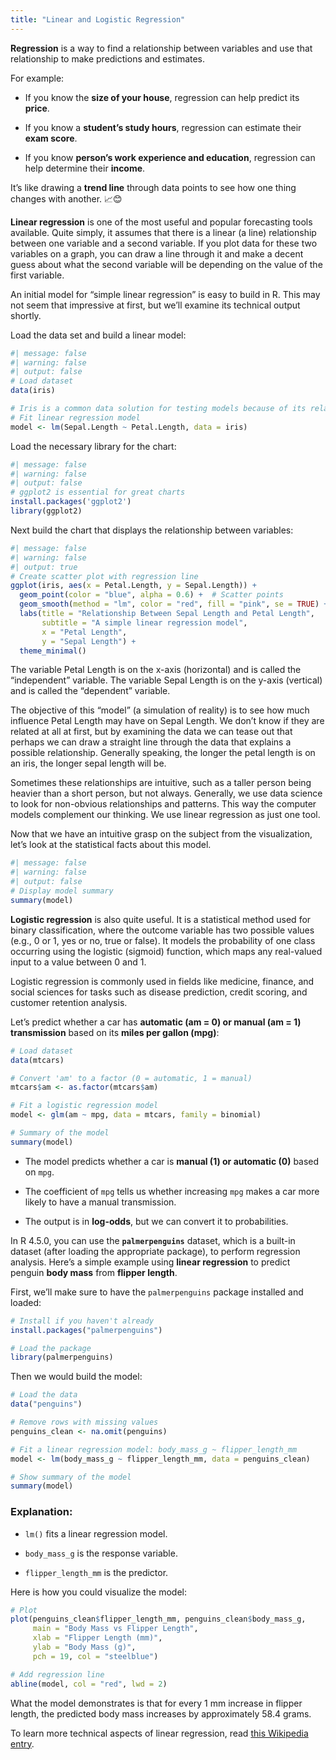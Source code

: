 ```yaml
---
title: "Linear and Logistic Regression"
---
```


**Regression** is a way to find a relationship between variables and use that relationship to make predictions and estimates.

For example:

-   If you know the **size of your house**, regression can help predict its **price**.

-   If you know a **student’s study hours**, regression can estimate their **exam score**.

-   If you know **person's work experience and education**, regression can help determine their **income**.

It’s like drawing a **trend line** through data points to see how one thing changes with another. 📈😊

**Linear regression** is one of the most useful and popular forecasting tools available. Quite simply, it assumes that there is a linear (a line) relationship between one variable and a second variable. If you plot data for these two variables on a graph, you can draw a line through it and make a decent guess about what the second variable will be depending on the value of the first variable.

An initial model for "simple linear regression" is easy to build in R. This may not seem that impressive at first, but we'll examine its technical output shortly.

Load the data set and build a linear model:

```r
#| message: false
#| warning: false
#| output: false
# Load dataset
data(iris)

# Iris is a common data solution for testing models because of its relative simplicity
# Fit linear regression model
model <- lm(Sepal.Length ~ Petal.Length, data = iris)
```

Load the necessary library for the chart:

```r
#| message: false
#| warning: false
#| output: false
# ggplot2 is essential for great charts
install.packages('ggplot2')
library(ggplot2)
```

Next build the chart that displays the relationship between variables:

```r
#| message: false
#| warning: false
#| output: true
# Create scatter plot with regression line
ggplot(iris, aes(x = Petal.Length, y = Sepal.Length)) +
  geom_point(color = "blue", alpha = 0.6) +  # Scatter points
  geom_smooth(method = "lm", color = "red", fill = "pink", se = TRUE) +  # Regression line
  labs(title = "Relationship Between Sepal Length and Petal Length",
       subtitle = "A simple linear regression model",
       x = "Petal Length",
       y = "Sepal Length") +
  theme_minimal()
```

The variable Petal Length is on the x-axis (horizontal) and is called the "independent" variable. The variable Sepal Length is on the y-axis (vertical) and is called the "dependent" variable.

The objective of this "model" (a simulation of reality) is to see how much influence Petal Length may have on Sepal Length. We don't know if they are related at all at first, but by examining the data we can tease out that perhaps we can draw a straight line through the data that explains a possible relationship. Generally speaking, the longer the petal length is on an iris, the longer sepal length will be.

Sometimes these relationships are intuitive, such as a taller person being heavier than a short person, but not always. Generally, we use data science to look for non-obvious relationships and patterns. This way the computer models complement our thinking. We use linear regression as just one tool.

Now that we have an intuitive grasp on the subject from the visualization, let's look at the statistical facts about this model.

```r
#| message: false
#| warning: false
#| output: false
# Display model summary
summary(model)
```

**Logistic regression** is also quite useful. It is a statistical method used for binary classification, where the outcome variable has two possible values (e.g., 0 or 1, yes or no, true or false). It models the probability of one class occurring using the logistic (sigmoid) function, which maps any real-valued input to a value between 0 and 1.

Logistic regression is commonly used in fields like medicine, finance, and social sciences for tasks such as disease prediction, credit scoring, and customer retention analysis.

Let's predict whether a car has **automatic (am = 0) or manual (am = 1) transmission** based on its **miles per gallon (mpg)**:

```r
# Load dataset
data(mtcars)

# Convert 'am' to a factor (0 = automatic, 1 = manual)
mtcars$am <- as.factor(mtcars$am)

# Fit a logistic regression model
model <- glm(am ~ mpg, data = mtcars, family = binomial)

# Summary of the model
summary(model)
```

-   The model predicts whether a car is **manual (1) or automatic (0)** based on `mpg`.

<!-- -->

-   The coefficient of `mpg` tells us whether increasing `mpg` makes a car more likely to have a manual transmission.

<!-- -->

-   The output is in **log-odds**, but we can convert it to probabilities.

In R 4.5.0, you can use the **`palmerpenguins`** dataset, which is a built-in dataset (after loading the appropriate package), to perform regression analysis. Here's a simple example using **linear regression** to predict penguin **body mass** from **flipper length**.

First, we'll make sure to have the `palmerpenguins` package installed and loaded:

```r
# Install if you haven't already
install.packages("palmerpenguins")

# Load the package
library(palmerpenguins)
```

Then we would build the model:

```r

# Load the data
data("penguins")

# Remove rows with missing values
penguins_clean <- na.omit(penguins)

# Fit a linear regression model: body_mass_g ~ flipper_length_mm
model <- lm(body_mass_g ~ flipper_length_mm, data = penguins_clean)

# Show summary of the model
summary(model)
```

### Explanation:

-   `lm()` fits a linear regression model.

-   `body_mass_g` is the response variable.

-   `flipper_length_mm` is the predictor.

Here is how you could visualize the model:

```r
# Plot
plot(penguins_clean$flipper_length_mm, penguins_clean$body_mass_g,
     main = "Body Mass vs Flipper Length",
     xlab = "Flipper Length (mm)",
     ylab = "Body Mass (g)",
     pch = 19, col = "steelblue")

# Add regression line
abline(model, col = "red", lwd = 2)
```

What the model demonstrates is that for every 1 mm increase in flipper length, the predicted body mass increases by approximately 58.4 grams.

To learn more technical aspects of linear regression, read [this Wikipedia entry](https://en.wikipedia.org/wiki/Linear_regression){.uri}.
